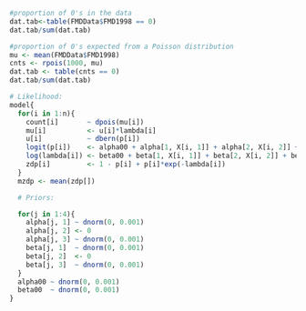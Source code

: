 <!-- Density function:  -->

<!-- $$ -->
<!-- f(y\mid\lambda)=\frac{\lambda^{y}e^{-\lambda}}{y!}\\ -->
<!-- E(Y)=Var(Y)=\lambda -->
<!-- $$  -->

<!-- where $\lambda$ is the mean. -->

<!-- Likelihood:  -->

<!-- $$ -->
<!-- \begin{aligned} -->
<!-- \mathcal{L}(\lambda\mid y) &= \prod\limits_{i=1}^n \dfrac{\lambda^{y_i}e^{-\lambda}}{y_i!} -->
<!-- \\ &= \dfrac{\lambda^{\sum\limits^n_{i=1}y_i} e^{-n\lambda}}{y_1!y_2! \cdots y_n!} -->
<!-- \end{aligned} -->
<!-- $$ -->

<!-- Log-likelihood:  -->

<!-- $$ -->
<!-- \begin{array}{rcl} -->
<!-- \mathcal{LL}(\lambda\mid y) &=& \sum\limits^n_{i=1} log(\lambda^{y_i} e^{-\lambda_i}) - log(y_i!) \\  -->
<!-- \mathcal{LL}(\lambda\mid y)  &=& \sum\limits^n_{i=1} log(\lambda^{y_i}) + log(e^{-\lambda_i})-log(y_i!) \\ -->
<!-- \mathcal{LL}(\lambda\mid y) &=& \sum\limits^n_{i=1} y_i log(\lambda_i) - \lambda_i - log(y_i!) -->
<!-- \end{array} -->
<!-- $$  -->
```r
#proportion of 0's in the data
dat.tab<-table(FMDData$FMD1998 == 0)
dat.tab/sum(dat.tab)

#proportion of 0's expected from a Poisson distribution
mu <- mean(FMDData$FMD1998)
cnts <- rpois(1000, mu)
dat.tab <- table(cnts == 0)
dat.tab/sum(dat.tab)
```

```r
# Likelihood:
model{
  for(i in 1:n){
    count[i]       ~ dpois(mu[i])
    mu[i]          <- u[i]*lambda[i]
    u[i]           ~ dbern(p[i])
    logit(p[i])    <- alpha00 + alpha[1, X[i, 1]] + alpha[2, X[i, 2]] + alpha[3, X[i, 3]] + alpha[4, X[i, 4]]
    log(lambda[i]) <- beta00 + beta[1, X[i, 1]] + beta[2, X[i, 2]] + beta[3, X[i, 3]] + beta[4, X[i, 4]]
    zdp[i]         <- 1 - p[i] + p[i]*exp(-lambda[i])
  }
  mzdp <- mean(zdp[])

  # Priors:

  for(j in 1:4){
    alpha[j, 1] ~ dnorm(0, 0.001) 
    alpha[j, 2] <- 0
    alpha[j, 3] ~ dnorm(0, 0.001)
    beta[j, 1]  ~ dnorm(0, 0.001) 
    beta[j, 2]  <- 0
    beta[j, 3]  ~ dnorm(0, 0.001)
  }
  alpha00 ~ dnorm(0, 0.001)
  beta00  ~ dnorm(0, 0.001)
}
```
